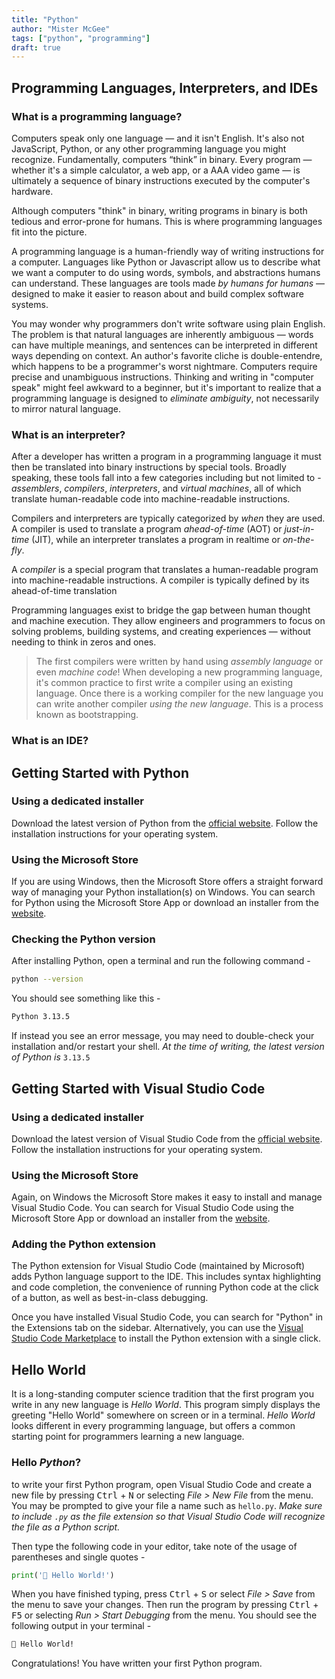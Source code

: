 ```yaml
---
title: "Python"
author: "Mister McGee"
tags: ["python", "programming"]
draft: true
---
```



## Programming Languages, Interpreters, and IDEs

### What is a programming language?

Computers speak only one language — and it isn't English. It's also not JavaScript, Python, or any other programming language you might recognize. Fundamentally, computers “think” in binary. Every program — whether it's a simple calculator, a web app, or a AAA video game — is ultimately a sequence of binary instructions executed by the computer's hardware.

Although computers "think" in binary, writing programs in binary is both tedious and error-prone for humans. This is where programming languages fit into the picture.

A programming language is a human-friendly way of writing instructions for a computer. Languages like Python or Javascript allow us to describe what we want a computer to do using words, symbols, and abstractions humans can understand. These languages are tools made *by humans for humans* — designed to make it easier to reason about and build complex software systems.

You may wonder why programmers don't write software using plain English. The problem is that natural languages are inherently ambiguous — words can have multiple meanings, and sentences can be interpreted in different ways depending on context. An author's favorite cliche is double-entendre, which happens to be a programmer's worst nightmare. Computers require precise and unambiguous instructions. Thinking and writing in "computer speak" might feel awkward to a beginner, but it's important to realize that a programming language is designed to *eliminate ambiguity*, not necessarily to mirror natural language.

### What is an interpreter?

After a developer has written a program in a programming language it must then be translated into binary instructions by special tools. Broadly speaking, these tools fall into a few categories including but not limited to - *assemblers*, *compilers*, *interpreters*, and *virtual machines*, all of which translate human-readable code into machine-readable instructions.

Compilers and interpreters are typically categorized by *when* they are used. A compiler is used to translate a program *ahead-of-time* (AOT) or *just-in-time* (JIT), while an interpreter translates a program in realtime or *on-the-fly*. 

A *compiler* is a special program that translates a human-readable program into machine-readable instructions. A compiler is typically defined by its ahead-of-time translation

Programming languages exist to bridge the gap between human thought and machine execution. They allow engineers and programmers to focus on solving problems, building systems, and creating experiences — without needing to think in zeros and ones.

> The first compilers were written by hand using *assembly language* or even *machine code*! When developing a new programming language, it's common practice to first write a compiler using an existing language. Once there is a working compiler for the new language you can write another compiler *using the new language*. This is a process known as <Wikipedia term="Bootstrapping_(compilers)">bootstrapping</Wikipedia>.

### What is an IDE?




## Getting Started with Python

### Using a dedicated installer

Download the latest version of Python from the [official website](https://www.python.org/downloads/). Follow the installation instructions for your operating system.

### Using the Microsoft Store

If you are using Windows, then the Microsoft Store offers a straight forward way of managing your Python installation(s) on Windows. You can search for Python using the Microsoft Store App or download an installer from the [website](https://apps.microsoft.com/detail/9pnrbtzxmb4z?hl=en-US&gl=US).

### Checking the Python version
After installing Python, open a terminal and run the following command -

```bash
python --version
```

You should see something like this -

```bash
Python 3.13.5
```

If instead you see an error message, you may need to double-check your installation and/or restart your shell. *At the time of writing, the latest version of Python is* `3.13.5`

## Getting Started with Visual Studio Code

### Using a dedicated installer

Download the latest version of Visual Studio Code from the [official website](https://code.visualstudio.com/download). Follow the installation instructions for your operating system.

### Using the Microsoft Store

Again, on Windows the Microsoft Store makes it easy to install and manage Visual Studio Code. You can search for Visual Studio Code using the Microsoft Store App or download an installer from the [website](https://apps.microsoft.com/detail/xp9khm4bk9fz7q?hl=en-US&gl=US).

### Adding the Python extension

The Python extension for Visual Studio Code (maintained by Microsoft) adds Python language support to the IDE. This includes syntax highlighting and code completion, the convenience of running Python code at the click of a button, as well as best-in-class debugging.

Once you have installed Visual Studio Code, you can search for "Python" in the Extensions tab on the sidebar. Alternatively, you can use the [Visual Studio Code Marketplace](https://marketplace.visualstudio.com/items?itemName=ms-python.python) to install the Python extension with a single click.

## Hello World

It is a long-standing computer science tradition that the first program you write in any new language is *Hello World*. This program simply displays the greeting "Hello World" somewhere on screen or in a terminal. *Hello World* looks different in every programming language, but offers a common starting point for programmers learning a new language.

### Hello *Python*?

to write your first Python program, open Visual Studio Code and create a new file by pressing <kbd className="kbd">Ctrl</kbd> + <kbd className="kbd">N</kbd> or selecting *File > New File* from the menu. You may be prompted to give your file a name such as `hello.py`. *Make sure to include `.py` as the file extension so that Visual Studio Code will recognize the file as a Python script.*

Then type the following code in your editor, take note of the usage of parentheses and single quotes -

```py title="hello.py"
print('🐍 Hello World!')
```

When you have finished typing, press <kbd className="kbd">Ctrl</kbd> + <kbd className="kbd">S</kbd> or select *File > Save* from the menu to save your changes. Then run the program by pressing <kbd className="kbd">Ctrl</kbd> + <kbd className="kbd">F5</kbd> or selecting *Run > Start Debugging* from the menu. You should see the following output in your terminal -

```bash
🐍 Hello World!
```

Congratulations! You have written your first Python program.





